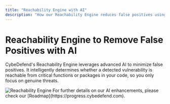 ```yaml
---
title: "Reachability Engine with AI"
description: "How our Reachability Engine reduces false positives using advanced AI."
---
```


# Reachability Engine to Remove False Positives with AI

CybeDefend's Reachability Engine leverages advanced AI to minimize false positives. It intelligently determines whether a detected vulnerability is reachable from critical functions or packages in your code, so you only focus on genuine threats.

<Frame>
  <img src="/images/reachability-engine.png" alt="Reachability Engine" style={{ borderRadius: '0.5rem' }} />
</Frame>

<Note>
  For further details on our AI enhancements, please check our [Roadmap](https://progress.cybedefend.com).
</Note>
